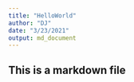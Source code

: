 ```yaml
---
title: "HelloWorld"
author: "DJ"
date: "3/23/2021"
output: md_document
---
```


## This is a markdown file